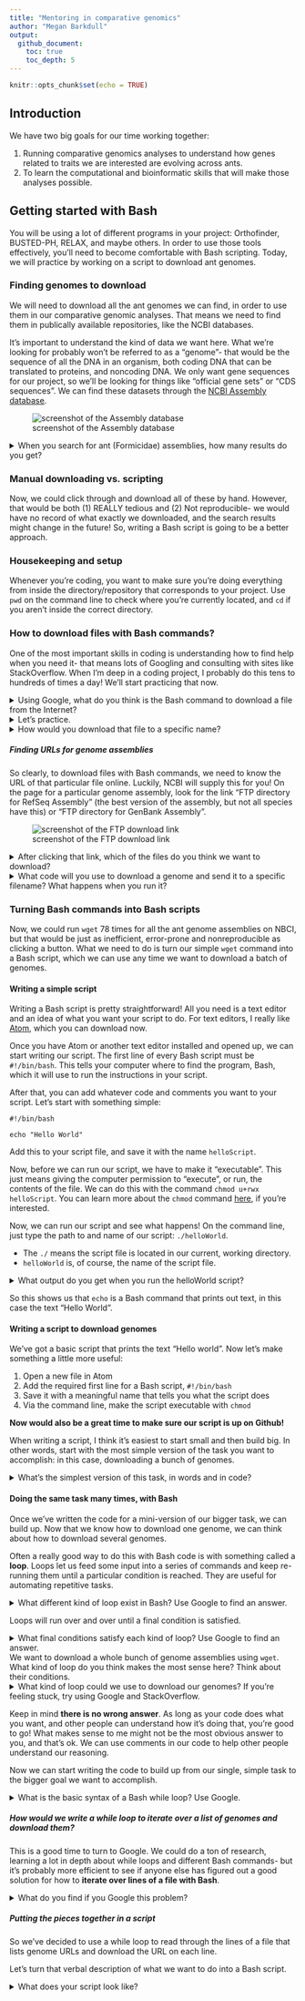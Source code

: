 ```yaml
---
title: "Mentoring in comparative genomics"
author: "Megan Barkdull"
output: 
  github_document:
    toc: true
    toc_depth: 5
---
```


```r
knitr::opts_chunk$set(echo = TRUE)
```

## Introduction
We have two big goals for our time working together:

1. Running comparative genomics analyses to understand how genes related to traits we are interested are evolving across ants. 
2. To learn the computational and bioinformatic skills that will make those analyses possible. 

## Getting started with Bash
You will be using a lot of different programs in your project: Orthofinder, BUSTED-PH, RELAX, and maybe others. In order to use those tools effectively, you'll need to become comfortable with Bash scripting. Today, we will practice by working on a script to download ant genomes. 

### Finding genomes to download
We will need to download all the ant genomes we can find, in order to use them in our comparative genomic analyses. That means we need to find them in publically available repositories, like the NCBI databases. 

It's important to understand the kind of data we want here. What we're looking for probably won't be referred to as a "genome"- that would be the sequence of all the DNA in an organism, both coding DNA that can be translated to proteins, and noncoding DNA. We only want gene sequences for our project, so we'll be looking for things like "official gene sets" or "CDS sequences". We can find these datasets through the [NCBI Assembly database](https://www.ncbi.nlm.nih.gov/assembly/).

![screenshot of the Assembly database](./images/assembly.png)

<details>
  <summary>When you search for ant (Formicidae) assemblies, how many results do you get?</summary>
  
  You should get 78 results. 

</details>


### Manual downloading vs. scripting
Now, we could click through and download all of these by hand. However, that would be both (1) REALLY tedious and (2) Not reproducible- we would have no record of what exactly we downloaded, and the search results might change in the future! So, writing a Bash script is going to be a better approach. 

### Housekeeping and setup 
Whenever you're coding, you want to make sure you're doing everything from inside the directory/repository that corresponds to your project. Use `pwd` on the command line to check where you're currently located, and `cd` if you aren't inside the correct directory. 

### How to download files with Bash commands?
One of the most important skills in coding is understanding how to find help when you need it- that means lots of Googling and consulting with sites like StackOverflow. When I'm deep in a coding project, I probably do this tens to hundreds of times a day! We'll start practicing that now. 

<details>
  <summary>Using Google, what do you think is the Bash command to download a file from the Internet?</summary>
  
  ##### Downloading files
  I usually use the command `wget`, which is a free utility for non-interactive download of files from the Web. 
  
  The syntax for `wget` is `wget [options] [url of the file you want to download]`.
  
  One option you'll probably want to use is `-O`, which allows you to specify the filename that you want to save your download to. 
  
  Learn more [here](https://www.shell-tips.com/bash/download-files-from-shell/#gsc.tab=0).

</details>

<details>
  <summary>Let's practice.</summary>
  
  ##### Downloading a file
  From the command line, what happens if you run the code `wget https://www.moreaulab.entomology.cornell.edu/files/2022/09/Moreau-Lab-Fall-2022-1536x850.png`?

</details>

<details>
  <summary>How would you download that file to a specific name?</summary>
  
  ##### Downloading a file
  You should use the code `wget -O moreaulab.png https://www.moreaulab.entomology.cornell.edu/files/2022/09/Moreau-Lab-Fall-2022-1536x850.png`.

</details>

##### Finding URLs for genome assemblies
So clearly, to download files with Bash commands, we need to know the URL of that particular file online. Luckily, NCBI will supply this for you! On the page for a particular genome assembly, look for the link "FTP directory for RefSeq Assembly" (the best version of the assembly, but not all species have this) or "FTP directory for GenBank Assembly". 

![screenshot of the FTP download link](./images/ftpDownload.png)

<details>
  <summary>After clicking that link, which of the files do you think we want to download?</summary>
  
  Ideally, we want the file that has "cds" in the filename, something like `GCF_003672135.1_Obir_v5.4_cds_from_genomic.fna.gz`. 
  
  Not all species will have this; sometimes that means we'll have to poke around for a different file, and something that means the genes for a species aren't publically available yet, so we won't use it in our project. 
  
  So, if you right-click and copy the link for the dataset that we want, we can download it with `wget`. 

</details>


<details>
  <summary>What code will you use to download a genome and send it to a specific filename? What happens when you run it?</summary>
  
  Your code should look like `wget -O genome.fna.gz https://ftp.ncbi.nlm.nih.gov/genomes/all/GCF/003/672/135/GCF_003672135.1_Obir_v5.4/GCF_003672135.1_Obir_v5.4_cds_from_genomic.fna.gz` 
  
  When you run that code, you'll get a file called `genome.fna.gz` in your working directory, containing gene sequences for your species!

</details>

### Turning Bash commands into Bash scripts
Now, we could run `wget` 78 times for all the ant genome assemblies on NBCI, but that would be just as inefficient, error-prone and nonreproducible as clicking a button. What we need to do is turn our simple `wget` command into a Bash script, which we can use any time we want to download a batch of genomes. 

#### Writing a simple script
Writing a Bash script is pretty straightforward! All you need is a text editor and an idea of what you want your script to do. For text editors, I really like [Atom](https://github.com/atom/atom/releases/tag/v1.60.0), which you can download now. 

Once you have Atom or another text editor installed and opened up, we can start writing our script. The first line of every Bash script must be `#!/bin/bash`. This tells your computer where to find the program, Bash, which it will use to run the instructions in your script. 

After that, you can add whatever code and comments you want to your script. Let's start with something simple:

```
#!/bin/bash

echo "Hello World"
```

Add this to your script file, and save it with the name `helloScript`. 

Now, before we can run our script, we have to make it "executable". This just means giving the computer permission to "execute", or run, the contents of the file. We can do this with the command `chmod u+rwx helloScript`. You can learn more about the `chmod` command [here](https://www.computerhope.com/unix/uchmod.htm), if you're interested. 

Now, we can run our script and see what happens! On the command line, just type the path to and name of our script: `./helloWorld`.

+ The `./` means the script file is located in our current, working directory. 
+ `helloWorld` is, of course, the name of the script file. 

<details>
  <summary>What output do you get when you run the helloWorld script?</summary>
  
  The shell should print out `Hello World`. 

</details>

So this shows us that `echo` is a Bash command that prints out text, in this case the text "Hello World". 

#### Writing a script to download genomes
We've got a basic script that prints the text "Hello world". Now let's make something a little more useful:

1. Open a new file in Atom
2. Add the required first line for a Bash script, `#!/bin/bash`
3. Save it with a meaningful name that tells you what the script does
4. Via the command line, make the script executable with `chmod`

**Now would also be a great time to make sure our script is up on Github!**

When writing a script, I think it's easiest to start small and then build big. In other words, start with the most simple version of the task you want to accomplish: in this case, downloading a bunch of genomes. 

<details>
  <summary>What's the simplest version of this task, in words and in code?</summary>
  
  Downloading just **one** genome is the simplest version of downloading a bunch of genomes. 
  
  The code for this would be something like what we did before:
  `wget -O genome.fna.gz https://ftp.ncbi.nlm.nih.gov/genomes/all/GCF/003/672/135/GCF_003672135.1_Obir_v5.4/GCF_003672135.1_Obir_v5.4_cds_from_genomic.fna.gz`

</details>

#### Doing the same task many times, with Bash
Once we've written the code for a mini-version of our bigger task, we can build up. Now that we know how to download one genome, we can think about how to download several genomes. 

Often a really good way to do this with Bash code is with something called a **loop**. Loops let us feed some input into a series of commands and keep re-running them until a particular condition is reached. They are useful for automating repetitive tasks.

<details>
  <summary>What different kind of loop exist in Bash? Use Google to find an answer.</summary>
  
  Bash has three basic kinds of loops:
  
  1. For loops
  2. While loops
  3. Until loops
  
  Each loop is different because it will stop running based on a different kind of final condition. 

</details>

Loops will run over and over until a final condition is satisfied. 

<details>
  <summary>What final conditions satisfy each kind of loop? Use Google to find an answer.</summary>
  
  1. For loops run code **for** each element of a list, and stop once there are no list elements remaining. 
  
  ```bash
  # Create a list of names
  names='Mahalia Megan Seyde'
  # For each name in the list
  for name in $names
  # Print the name
  do
    echo $name
  done
  echo All done
  ```
  
2. While loops run code **while** some condition remains TRUE. For example, keep printing numbers, starting at zero, as long as the last number you printed is less than ten. 

  ```bash
  # Start a counter at 1
  counter=1
  # While the counter is less than or equal to 10 (that's what -le means)
  while [ $counter -le 10 ]
  do
  # Tell us the current value of the counter
  echo $counter
  # And increase the value of the counter by 1
  ((counter++))
  done
  echo All done
  ```

3. Until loops run code **UNTIL** some condition becomes TRUE. For example, keep printing numbers, starting at zero, until the last number you printed is equal to ten. 
  ```bash
  # Start a counter at 1
  counter=1
  # Until the counter is greater than 10,
  until [ $counter -gt 10 ]
  do
  # Print the current counter value
  echo $counter
  # And increase the counter value by 1. 
  ((counter++))
  done
  echo All done
  ```

</details>

We want to download a whole bunch of genome assemblies using `wget`. What kind of loop do you think makes the most sense here? Think about their conditions. 
<details>
  <summary>What kind of loop could we use to download our genomes? If you're feeling stuck, try using Google and StackOverflow.</summary>
  
  I would actually use a while loop, to read each line of a list of genomes and download them til there are no more lines of the file left. You could also write this as an until loop.
  
  To learn more, check out [this StackOverflow answer](https://stackoverflow.com/questions/1521462/looping-through-the-content-of-a-file-in-bash).

</details>

Keep in mind **there is no wrong answer**. As long as your code does what you want, and other people can understand how it's doing that, you're good to go! What makes sense to me might not be the most obvious answer to you, and that's ok. We can use comments in our code to help other people understand our reasoning. 

Now we can start writing the code to build up from our single, simple task to the bigger goal we want to accomplish. 

<details>
  <summary>What is the basic syntax of a Bash while loop? Use Google.</summary>
  The basic syntax is:
  
  ```
  while [ condition ]
  do
   command1
   command2
   command3
  done
  ```
  
  So, we need to figure out the right condition and think about what commands we want to run.
</details>


##### How would we write a while loop to iterate over a list of genomes and download them? 
This is a good time to turn to Google. We could do a ton of research, learning a lot in depth about while loops and different Bash commands- but it's probably more efficient to see if anyone else has figured out a good solution for how to **iterate over lines of a file with Bash**. 

<details>
  <summary>What do you find if you Google this problem?</summary>
  I found a couple of answers that look useful:
  
  + [This StackOverflow question and it's answers](https://stackoverflow.com/questions/1521462/looping-through-the-content-of-a-file-in-bash)
+ [This post has some ideas](https://www.baeldung.com/linux/bash-loop-file-content)
+ [This post](https://codefather.tech/blog/bash-loop-through-lines-file/) suggests using a for loop, demonstrating that there are always multiple ways to do this same thing!
  
</details>

##### Putting the pieces together in a script
So we've decided to use a while loop to read through the lines of a file that lists genome URLs and download the URL on each line. 

Let's turn that verbal description of what we want to do into a Bash script. 

<details>
  <summary>What does your script look like?</summary>
  This is what I would do:
  
  ```
  #!/bin/bash
  
  while read -r line;
  do
    wget $line
  done < genomeURLs.txt
  ```
  
</details>
